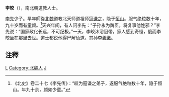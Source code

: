 '''李皎'''（{{bd|?||?|}}），南北朝道教人士。

[[李先|李先]]少子。早年師從[[北魏|北魏]]道教北天师道祖师[[寇谦之|寇谦之]]，隐于[[恒山|恒山]]。服气绝粒数十年，九十岁而有童颜。<ref>《北史》卷二十七《李先传》：“皎为寇谦之弟子，遂服气绝粒数十年，隐于恒山。年九十余，颜如少童。”</ref>天兴年间，有人问李先：“子孙永为魏臣，将复事他姓邪？”李先说：“国家政化长远，不可纪极。”一天，李皎沐浴冠带，家人感到奇怪，俄而李皎坐在那里去世。道士都说他得尸解仙道。其孙[[李義徽|李義徽]]。

== 注釋 ==
{{reflist}}

[[Category:北朝道士|L]]
[[Category:北魏人|Category:北魏人]]
[[Category:李姓|J]]